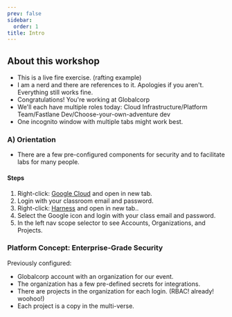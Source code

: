 ```yaml
---
prev: false
sidebar:
  order: 1
title: Intro
---
```


## About this workshop

- This is a live fire exercise. (rafting example)
- I am a nerd and there are references to it. Apologies if you aren't. Everything still works fine.
- Congratulations! You're working at Globalcorp
- We'll each have multiple roles today: Cloud Infrastructure/Platform Team/Fastlane Dev/Choose-your-own-adventure dev
- One incognito window with multiple tabs might work best.

### A) Orientation

- There are a few pre-configured components for security and to facilitate labs for many people.

#### Steps

1. Right-click: [Google Cloud](https://console.cloud.google.com) and open in new tab.
1. Login with your classroom email and password.
1. Right-click: [Harness](https://app.harness.io) and open in new tab..
1. Select the Google icon and login with your class email and password.
1. In the left nav scope selector to see Accounts, Organizations, and Projects.

### Platform Concept: Enterprise-Grade Security

Previously configured:

- Globalcorp account with an organization for our event.
- The organization has a few pre-defined secrets for integrations.
- There are projects in the organization for each login. (RBAC! already! woohoo!)
- Each project is a copy in the multi-verse.
